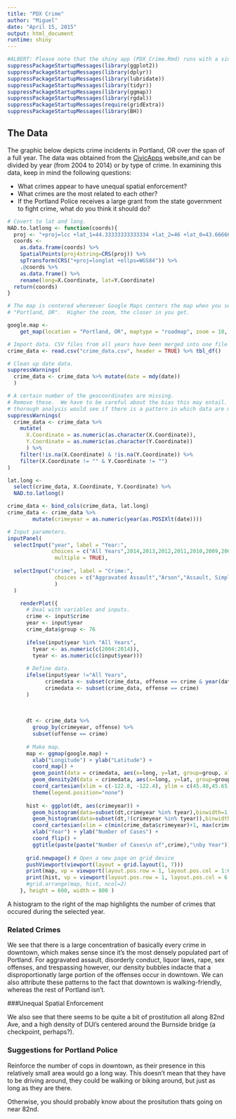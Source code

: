 ```yaml
---
title: "PDX Crime"
author: "Miguel"
date: "April 15, 2015"
output: html_document
runtime: shiny
---
```


```r
#ALBERT: Please note that the shiny app (PDX_Crime.Rmd) runs with a single data set called "crime_data.csv",  which I have uploaded with my HW. (Sorry, organized this data set beforehand to make things smoother,  and it would probably take a while to change things around... :/) 
suppressPackageStartupMessages(library(ggplot2))
suppressPackageStartupMessages(library(dplyr))
suppressPackageStartupMessages(library(lubridate))
suppressPackageStartupMessages(library(tidyr))
suppressPackageStartupMessages(library(ggmap))
suppressPackageStartupMessages(library(rgdal))
suppressPackageStartupMessages(require(gridExtra))
suppressPackageStartupMessages(library(BH))
```


## The Data

The graphic below depicts crime incidents in Portland, OR over the span of a full year. The data was obtained from the [CivicApps](http://www.civicapps.org/datasets) website,and  can be divided by year (from 2004 to 2014) or by type of crime. In examining this data, keep in mind the following questions:

* What crimes appear to have unequal spatial enforcement?
* What crimes are the most related to each other?
* If the Portland Police receives a large grant from the state government to fight crime, what do you think it should do?

```r
# Covert to lat and long.
NAD.to.latlong <- function(coords){
  proj <- "+proj=lcc +lat_1=44.33333333333334 +lat_2=46 +lat_0=43.66666666666666 +lon_0=-120.5 +x_0=2500000 +y_0=0 +ellps=GRS80 +units=ft +no_defs"
  coords <-
    as.data.frame(coords) %>%
    SpatialPoints(proj4string=CRS(proj)) %>%
    spTransform(CRS("+proj=longlat +ellps=WGS84")) %>%
    .@coords %>%
    as.data.frame() %>%
    rename(long=X.Coordinate, lat=Y.Coordinate)
  return(coords)
}
```

```r
# The map is centered whereever Google Maps centers the map when you search
# "Portland, OR".  Higher the zoom, the closer in you get.

google.map <-
    get_map(location = "Portland, OR", maptype = "roadmap", zoom = 10, color = "color")

```

```r
# Import data. CSV files from all years have been merged into one file using Terminal.
crime_data <- read.csv("crime_data.csv", header = TRUE) %>% tbl_df()

# Clean up date data.
suppressWarnings(
  crime_data <- crime_data %>% mutate(date = mdy(date))
  )

# A certain number of the geocoordinates are missing.
# Remove these.  We have to be careful about the bias this may entail.  A more
# thorough analysis would see if there is a pattern in which data are missing.
suppressWarnings(
  crime_data <- crime_data %>%
    mutate(
      X.Coordinate = as.numeric(as.character(X.Coordinate)),
      Y.Coordinate = as.numeric(as.character(Y.Coordinate))
      ) %>%
    filter(!is.na(X.Coordinate) & !is.na(Y.Coordinate)) %>%
    filter(X.Coordinate != "" & Y.Coordinate != "")
)

lat.long <- 
  select(crime_data, X.Coordinate, Y.Coordinate) %>%
  NAD.to.latlong()

crime_data <- bind_cols(crime_data, lat.long)
crime_data <- crime_data %>%
        mutate(crimeyear = as.numeric(year(as.POSIXlt(date))))
```


```r
# Input parameters.
inputPanel(
  selectInput("year", label = "Year:",
              choices = c("All Years",2014,2013,2012,2011,2010,2009,2008,2007,2006,2005,2004), selected = 2014,
               multiple = TRUE),
  
  selectInput("crime", label = "Crime:",
               choices = c("Aggravated Assault","Arson","Assault, Simple","Burglary","Curfew","Disorderly Conduct","Drugs","DUII","Embezzlement","Forgery","Fraud","Gambling","Homicide","Kidnap","Offenses Against Family","Weapons","Trespass","Vandalism","Rape","Runaway","Robbery","Stolen Property","Larceny","Sex Offenses", "Liquor Laws","Motor Vehicle Theft","Prostitution")
               )
  )

    renderPlot({
      # Deal with variables and inputs.
      crime <- input$crime
      year <- input$year
      crime_data$group <- 76
      
      ifelse(input$year %in% "All Years",
        tyear <- as.numeric(c(2004:2014)),
        tyear <- as.numeric(c(input$year)))
      
      # Define data.
      ifelse(input$year !="All Years",
            crimedata <- subset(crime_data, offense == crime & year(date) %in% input$year),
            crimedata <- subset(crime_data, offense == crime)
      )
      
      
  
      dt <- crime_data %>% 
        group_by(crimeyear, offense) %>%
        subset(offense == crime)
      
      # Make map.  
      map <- ggmap(google.map) +
        xlab("Longitude") + ylab("Latitude") +
        coord_map() + 
        geom_point(data = crimedata, aes(x=long, y=lat, group=group, alpha = 0.05)) + 
        geom_density2d(data = crimedata, aes(x=long, y=lat, group=group), col="red") +
        coord_cartesian(xlim = c(-122.8, -122.4), ylim = c(45.40,45.65)) +
        theme(legend.position="none")
  
      hist <- ggplot(dt, aes(crimeyear)) + 
        geom_histogram(data=subset(dt,crimeyear %in% tyear),binwidth=1,fill="red") + 
        geom_histogram(data=subset(dt,!(crimeyear %in% tyear)),binwidth=1,fill="gray25") +
        coord_cartesian(xlim = c(min(crime_data$crimeyear)+1, max(crime_data$crimeyear)+2)) + 
        xlab("Year") + ylab("Number of Cases") + 
        coord_flip() +
        ggtitle(paste(paste("Number of Cases\n of",crime),"\nby Year"))
    
      grid.newpage() # Open a new page on grid device
      pushViewport(viewport(layout = grid.layout(1, 7)))
      print(map, vp = viewport(layout.pos.row = 1, layout.pos.col = 1:6))
      print(hist, vp = viewport(layout.pos.row = 1, layout.pos.col = 6:7)) 
      #grid.arrange(map, hist, ncol=2)
    }, height = 600, width = 800 )

```

A histogram to the right of the map highlights the number of crimes that occured during the selected year.

### Related Crimes

We see that there is a large concentration of basically every crime in downtown, which makes sense since it's the most densely populated part of Portland. For aggravated assault, disorderly conduct, liquor laws, rape, sex offenses, and trespassing however, our density bubbles indacte that a disproportionatly large portion of the offenses occur in downtown. We can also attribute these patterns to the fact that downtown is walking-friendly, whereas the rest of Portland isn't. 


###Unequal Spatial Enforcement

We also see that there seems to be quite a bit of prostitution all along 82nd Ave, and a high density of DUI's centered around the Burnside bridge (a checkpoint, perhaps?). 



### Suggestions for Portland Police

Reinforce the number of cops in downtown, as their presence in this relatively small area would go a long way. This doesn't mean that they have to be driving around, they could be walking or biking around, but just as long as they are there. 

Otherwise, you should probably know about the prositution thats going on near 82nd.


